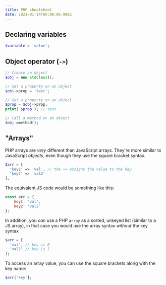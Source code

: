 ```yaml
---
title: PHP cheatsheet
date: 2021-01-14T00:00:00.000Z
---
```


## Declaring variables

```php
$variable = 'value';
```

## Object operator (`->`)

```php
// Create an object
$obj = new stdClass();

// Set a property on an object
$obj->prop = 'test';

// Get a property on an object
$prop = $obj->prop;
print( $prop ); // test

// Call a method on an object
$obj->method();
```

## "Arrays"

PHP arrays are _very_ different than JavaScript arrays. They're more similar to JavaScript _objects_, even though they use the square bracket syntax.

```php
$arr = [
  'key1' => 'val', // the => assigns the value to the key
  'key2' => 'val2'
];
```

The equivalent JS code would be something like this:

```js
const arr = {
	key1: 'val',
	key2: 'val2'
};
```

In addition, you _can_ use a PHP `array` as a sorted, unkeyed list (similar to a JS array), in that case you would use the array syntax _without_ the key syntax

```php
$arr = [
  'val', // key is 0
  'val2' // key is 1
];
```

To access an array value, you can use the square brackets along with the key name:

```php
$arr['key'];
```
